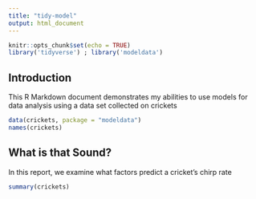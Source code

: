 ```yaml
---
title: "tidy-model"
output: html_document
---
```

```r
knitr::opts_chunk$set(echo = TRUE)
library('tidyverse') ; library('modeldata')
``` 

## Introduction 

This R Markdown document demonstrates my abilities to use models for data analysis using a data set collected on crickets

```r
data(crickets, package = "modeldata")
names(crickets)
```

## What is that Sound?

In this report, we examine what factors predict a cricket's chirp rate

```r
summary(crickets)
``` 